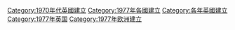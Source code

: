 [[Category:1970年代英國建立|Category:1970年代英國建立]]
[[Category:1977年各國建立|Category:1977年各國建立]]
[[Category:各年英國建立|Category:各年英國建立]]
[[Category:1977年英国|Category:1977年英国]]
[[Category:1977年欧洲建立|Category:1977年欧洲建立]]